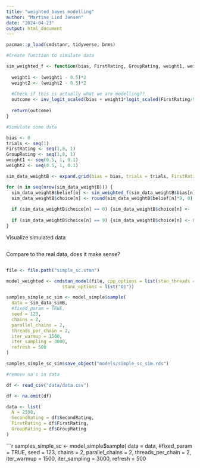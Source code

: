 ```yaml
---
title: "weighted_bayes_modelling"
author: "Martine Lind Jensen"
date: "2024-04-23"
output: html_document
---
```

```r
pacman::p_load(cmdstanr, tidyverse, brms)
```

```r
#Create function to simulate data 

sim_weighted_f <- function(bias, FirstRating, GroupRating, weight1, weight2) {
  
  weight1 <- (weight1 - 0.5)*2
  weight2 <- (weight2 - 0.5)*2
  
  #Check if this is actually what we are modelling??
  outcome <- inv_logit_scaled(bias + weight1*logit_scaled(FirstRating/9) + weight2*logit_scaled(GroupRating/9))
  
  return(outcome)
}

#Simulate some data 

bias <- 0
trials <- seq(1)
FirstRating <- seq(1,8, 1)
GroupRating <- seq(1,8, 1)
weight1 <- seq(0.5, 1, 0.1)
weight2 <- seq(0.5, 1, 0.1)

sim_data_weightB <- expand.grid(bias = bias, trials = trials, FirstRating = FirstRating, GroupRating = GroupRating, weight1 = weight1, weight2 = weight2)

for (n in seq(nrow(sim_data_weightB))) {
  sim_data_weightB$belief[n] <- sim_weighted_f(sim_data_weightB$bias[n], sim_data_weightB$FirstRating[n], sim_data_weightB$GroupRating[n], sim_data_weightB$weight1[n], sim_data_weightB$weight2[n])
  sim_data_weightB$choice[n] <- round(sim_data_weightB$belief[n]*9, 0) 
  
  if (sim_data_weightB$choice[n] == 0) {sim_data_weightB$choice[n] <-  1}
  
  if (sim_data_weightB$choice[n] == 9) {sim_data_weightB$choice[n] <- 8}
}

```

Visualize simulated data
```r

```

Compare to the real data, does it make sense? 

```r

```




```r
file <- file.path("simple_sc.stan")

model_weighted <- cmdstan_model(file, cpp_options = list(stan_threads = TRUE),
                     stanc_options = list("O1"))
```

```r
samples_simple_sc_sim <- model_simple$sample(
  data = sim_data_simB, 
  #fixed_param = TRUE,
  seed = 123,
  chains = 2,
  parallel_chains = 2,
  threads_per_chain = 2,
  iter_warmup = 1500,
  iter_sampling = 3000,
  refresh = 500
)

samples_simple_sc_sim$save_object("models/simple_sc_sim.rds")
```


```r
#remove na's in data 

df <- read_csv("data/data.csv")

df <- na.omit(df)

data <- list(
  N = 2598, 
  SecondRating = df$SecondRating, 
  FirstRating = df$FirstRating, 
  GroupRating = df$GroupRating
)
```

```r
samples_simple_sc <- model_simple$sample(
  data = data,
  #fixed_param = TRUE,
  seed = 123,
  chains = 2,
  parallel_chains = 2,
  threads_per_chain = 2,
  iter_warmup = 1500,
  iter_sampling = 3000,
  refresh = 500
